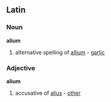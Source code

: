 ==Latin==
===Noun===
'''alium'''
# alternative spelling of [[allium]] - [[garlic]]
===Adjective===
'''alium'''
# accusative of [[alius]] - [[other]]